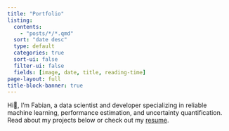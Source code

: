 ```yaml
---
title: "Portfolio"
listing:
  contents: 
    - "posts/*/*.qmd"
  sort: "date desc"
  type: default
  categories: true
  sort-ui: false
  filter-ui: false
  fields: [image, date, title, reading-time]
page-layout: full
title-block-banner: true
---
```


Hi👋, I'm Fabian, a data scientist and developer specializing in reliable machine learning, performance estimation, and uncertainty quantification.
Read about my projects below or check out my [resume](/resume.html).
